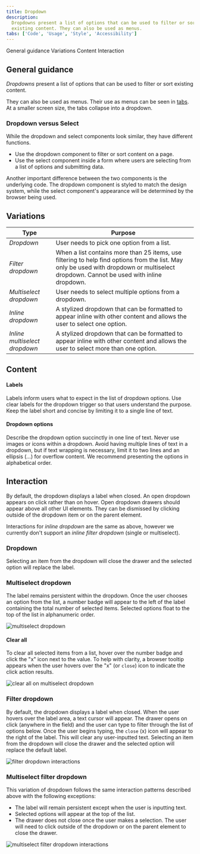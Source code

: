 ```yaml
---
title: Dropdown
description:
  Dropdowns present a list of options that can be used to filter or sort
  existing content. They can also be used as menus.
tabs: ['Code', 'Usage', 'Style', 'Accessibility']
---
```


<AnchorLinks>

<AnchorLink>General guidance</AnchorLink>
<AnchorLink>Variations</AnchorLink>
<AnchorLink>Content</AnchorLink>
<AnchorLink>Interaction</AnchorLink>

</AnchorLinks>

## General guidance

_Dropdowns_ present a list of options that can be used to filter or sort
existing content.

They can also be used as menus. Their use as menus can be seen in
[tabs](/components/tabs/code). At a smaller screen size, the tabs collapse into
a dropdown.

### Dropdown versus Select

While the dropdown and select components look similar, they have different
functions.

- Use the dropdown component to filter or sort content on a page.
- Use the select component inside a form where users are selecting from a list
  of options and submitting data.

Another important difference between the two components is the underlying code.
The dropdown component is styled to match the design system, while the select
component's appearance will be determined by the browser being used.

## Variations

| Type                          | Purpose                                                                                                                                                                                 |
| ----------------------------- | --------------------------------------------------------------------------------------------------------------------------------------------------------------------------------------- |
| _Dropdown_                    | User needs to pick one option from a list.                                                                                                                                              |
| _Filter dropdown_             | When a list contains more than 25 items, use filtering to help find options from the list. May only be used with dropdown or multiselect dropdown. Cannot be used with inline dropdown. |
| _Multiselect dropdown_        | User needs to select multiple options from a dropdown.                                                                                                                                  |
| _Inline dropdown_             | A stylized dropdown that can be formatted to appear inline with other content and allows the user to select one option.                                                                 |
| _Inline multiselect dropdown_ | A stylized dropdown that can be formatted to appear inline with other content and allows the user to select more than one option.                                                       |

## Content

#### Labels

Labels inform users what to expect in the list of dropdown options. Use clear
labels for the dropdown trigger so that users understand the purpose. Keep the
label short and concise by limiting it to a single line of text.

#### Dropdown options

Describe the dropdown option succinctly in one line of text. Never use images or
icons within a dropdown. Avoid having multiple lines of text in a dropdown, but
if text wrapping is necessary, limit it to two lines and an ellipsis (...) for
overflow content. We recommend presenting the options in alphabetical order.

## Interaction

By default, the dropdown displays a label when closed. An open dropdown appears
on click rather than on hover. Open dropdown drawers should appear above all
other UI elements. They can be dismissed by clicking outside of the dropdown
item or on the parent element.

Interactions for _inline dropdown_ are the same as above, however we currently
don't support an _inline filter dropdown_ (single or multiselect).

### Dropdown

Selecting an item from the dropdown will close the drawer and the selected
option will replace the label.

### Multiselect dropdown

The label remains persistent within the dropdown. Once the user chooses an
option from the list, a number badge will appear to the left of the label
containing the total number of selected items. Selected options float to the top
of the list in alphanumeric order.

<Row>
<Column colLg={8}>

![multiselect dropdown](images/dropdown-usage-1.png)

</Column>
</Row>

#### Clear all

To clear all selected items from a list, hover over the number badge and click
the "x" icon next to the value. To help with clarity, a browser tooltip appears
when the user hovers over the "x" (or `close`) icon to indicate the click action
results.

<Row>
<Column colLg={8}>

![clear all on multiselect dropdown](images/dropdown-usage-2.png)

</Column>
</Row>

### Filter dropdown

By default, the dropdown displays a label when closed. When the user hovers over
the label area, a text cursor will appear. The drawer opens on click (anywhere
in the field) and the user can type to filter through the list of options below.
Once the user begins typing, the `close` (x) icon will appear to the right of
the label. This will clear any user-inputted text. Selecting an item from the
dropdown will close the drawer and the selected option will replace the default
label.

<Row>
<Column colLg={8}>

![filter dropdown interactions](images/dropdown-usage-3.png)

</Column>
</Row>

### Multiselect filter dropdown

This variation of dropdown follows the same interaction patterns described above
with the following exceptions:

- The label will remain persistent except when the user is inputting text.
- Selected options will appear at the top of the list.
- The drawer does not close once the user makes a selection. The user will need
  to click outside of the dropdown or on the parent element to close the drawer.

<Row>
<Column colLg={8}>

![multiselect filter dropdown interactions](images/dropdown-usage-4.png)

</Column>
</Row>
